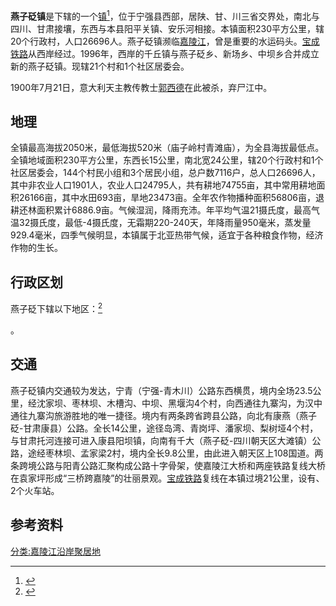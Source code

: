 {{中国乡级行政区
|景观照片文件名 = 
|景观照片描述 = 
|汉语拼音 = 
|其他语言 = 
|其他语言名称 = 
|旧称 = 
|地名出处 = 
|位置图文件名 = 
|位置图描述 = 
|自定义图片= 
|建置时间 = 
|政府驻地 = 
|毗邻 = 
|总面积 = 230平方公里
|总人口 = 
|总人口年份 = 
|户籍人口 = 
|户籍人口年份 = 
|常住人口 = 
|常住人口年份 = 
|人口密度 = 
|GDP = 
|GDP年份 = 
|邮政编码 = 
|电话区号 = 916
|官方网站 = 
|网站名称 = 
|61/07/26/105/000}}
'''燕子砭镇'''是{{PRC admin/fullname|61/07/26/105/000|3}}下辖的一个[[行政建制镇|镇]]<ref>{{PRC admin/ref sgc|{{PRC admin/parent|61/07/26/105/000}}}}</ref>，位于宁强县西部，居陕、甘、川三省交界处，南北与四川、甘肃接壤，东西与本县阳平关镇、安乐河相接。本镇面积230平方公里，辖20个行政村，人口26696人。燕子砭镇濒临[[嘉陵江|嘉陵江]]，曾是重要的水运码头。[[宝成铁路|宝成铁路]]从西岸经过。1996年，西岸的千丘镇与燕子砭乡、新场乡、中坝乡合并成立新的燕子砭镇。现辖21个村和1个社区居委会。

1900年7月21日，意大利天主教传教士[[郭西德|郭西德]]在此被杀，弃尸江中。

== 地理 ==
全镇最高海拔2050米，最低海拔520米（庙子岭村青滩庙），为全县海拔最低点。全镇地域面积230平方公里，东西长15公里，南北宽24公里，辖20个行政村和1个社区居委会，144个村民小组和3个居民小组，总户数7116户，总人口26696人，其中非农业人口1901人，农业人口24795人，共有耕地74755亩，其中常用耕地面积26166亩，其中水田693亩，旱地23473亩。全年农作物播种面积56806亩，退耕还林面积累计6886.9亩。气候湿润，降雨充沛。年平均气温21摄氏度，最高气温32摄氏度，最低-4摄氏度，无霜期220-240天，年降雨量950毫米，蒸发量929.4毫米，四季气候明显，本镇属于北亚热带气候，适宜于各种粮食作物，经济作物的生长。

== 行政区划 ==
燕子砭下辖以下地区：<ref>{{PRC admin/ref sgc|61/07/26/105/000}}</ref>

{{PRC admin/children|61/07/26/105/000}}。

== 交通 ==
燕子砭镇内交通较为发达，宁青（宁强-青木川）公路东西横贯，境内全场23.5公里，经沈家坝、枣林坝、木槽沟、中坝、黑堰沟4个村，向西通往九寨沟，为汉中通往九寨沟旅游胜地的唯一捷径。境内有两条跨省跨县公路，向北有康燕（燕子砭-甘肃康县）公路。全长14公里，途径岛湾、青岗坪、潘家坝、梨树垭4个村，与甘肃托河连接可进入康县阳坝镇，向南有千大（燕子砭-四川朝天区大滩镇）公路，途经枣林坝、孟家梁2村，境内全长9.8公里，由此进入朝天区上108国道。两条跨境公路与阳青公路汇聚构成公路十字骨架，使嘉陵江大桥和两座铁路复线大桥在袁家坪形成“三桥跨嘉陵”的壮丽景观。[[宝成铁路|宝成铁路]]复线在本镇过境21公里，设有{{站|燕子砭}}、{{站|丁家坝}}2个火车站。

== 参考资料 ==

{{reflist}}

{{PRC admin/navcat|61/07/26/105/000}}
[[分类:嘉陵江沿岸聚居地|分类:嘉陵江沿岸聚居地]]